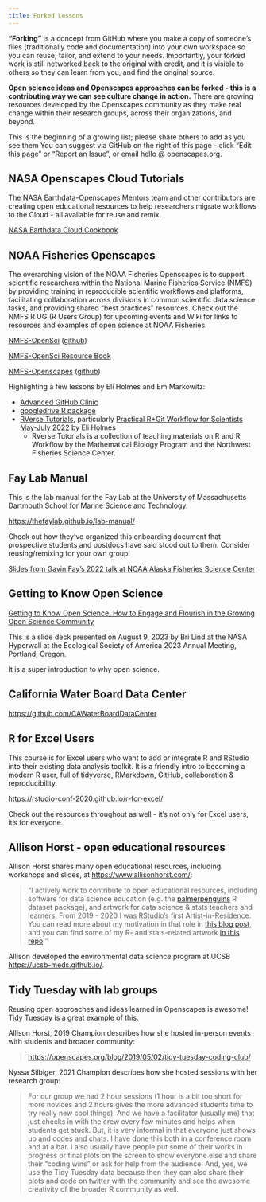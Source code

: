 ```yaml
---
title: Forked Lessons
---
```


**"Forking"** is a concept from GitHub where you make a copy of someone's files (traditionally code and documentation) into your own workspace so you can reuse, tailor, and extend to your needs. Importantly, your forked work is still networked back to the original with credit, and it is visible to others so they can learn from you, and find the original source. 

**Open science ideas and Openscapes approaches can be forked - this is a contributing way we can see culture change in action.** There are growing resources developed by the Openscapes community as they make real change within their research groups, across their organizations, and beyond.

This is the beginning of a growing list; please share others to add as you see them  You can suggest via GitHub on the right of this page - click "Edit this page" or "Report an Issue", or email hello @ openscapes.org. 

## NASA Openscapes Cloud Tutorials

The NASA Earthdata-Openscapes Mentors team and other contributors are creating open educational resources to help researchers migrate workflows to the Cloud - all available for reuse and remix.

[NASA Earthdata Cloud Cookbook](https://nasa-openscapes.github.io/earthdata-cloud-cookbook)


## NOAA Fisheries Openscapes 

The overarching vision of the NOAA Fisheries Openscapes is to support scientific researchers within the National Marine Fisheries Service (NMFS) by providing training in reproducible scientific workflows and platforms, facilitating collaboration across divisions in common scientific data science tasks, and providing shared "best practices" resources. Check out the NMFS R UG (R Users Group) for upcoming events and Wiki for links to resources and examples of open science at NOAA Fisheries.

[NMFS-OpenSci](https://nmfs-opensci.github.io/) ([github](https://github.com/nmfs-opensci))

[NMFS-OpenSci Resource Book](https://nmfs-opensci.github.io/ResourceBook)

[NMFS-Openscapes](https://nmfs-openscapes.github.io) ([github](https://github.com/nmfs-openscapes))

Highlighting a few lessons by Eli Holmes and Em Markowitz:

- [Advanced GitHub Clinic](https://github.com/Openscapes/2021-noaa-nmfs/blob/main/adv-github-clinic/agenda2.md)
- [googledrive R package](https://github.com/nmfs-openscapes/GoogleDrive1#overview)
- [RVerse Tutorials](https://rverse-tutorials.github.io/), particularly [Practical R+Git Workflow for Scientists May-July 2022](https://rverse-tutorials.github.io/RWorkflow-NWFSC-2022/) by Eli Holmes
  - RVerse Tutorials is a collection of teaching materials on R and R Workflow by the Mathematical Biology Program and the Northwest Fisheries Science Center.

## Fay Lab Manual

This is the lab manual for the Fay Lab at the University of Massachusetts Dartmouth School for Marine Science and Technology.

<https://thefaylab.github.io/lab-manual/> 

Check out how they've organized this onboarding document that prospective students and postdocs have said stood out to them. Consider reusing/remixing for your own group!

[Slides from Gavin Fay's 2022 talk at NOAA Alaska Fisheries Science Center](https://docs.google.com/presentation/d/1c624mH3md8pQHiP6rJ7HPuhxDLgNB7xvONDZlUM3f64/edit#slide=id.gb6050dd30d_0_0)

## Getting to Know Open Science


[Getting to Know Open Science: How to Engage and Flourish in the Growing Open Science Community](https://docs.google.com/presentation/d/1uMfh0ssHGDuJ9q8pcRk8-qIerkywE4X-E_KP4CiptKc/edit#slide=id.g23d8f62188b_2_96)

This is a slide deck presented on August 9, 2023 by Bri Lind at the NASA Hyperwall at the Ecological Society of America 2023 Annual Meeting, Portland, Oregon.

It is a super introduction to why open science. 

## California Water Board Data Center

<https://github.com/CAWaterBoardDataCenter>

## R for Excel Users

This course is for Excel users who want to add or integrate R and RStudio into their existing data analysis toolkit. It is a friendly intro to becoming a modern R user, full of tidyverse, RMarkdown, GitHub, collaboration & reproducibility.

<https://rstudio-conf-2020.github.io/r-for-excel/>

Check out the resources throughout as well - it's not only for Excel users, it's for everyone.


## Allison Horst - open educational resources

Allison Horst shares many open educational resources, including workshops and slides, at <https://www.allisonhorst.com/>: 

>"I actively work to contribute to open educational resources, including software for data science education (e.g. the [palmerpenguins](https://allisonhorst.github.io/palmerpenguins/) R dataset package), and artwork for data science & stats teachers and learners. From 2019 - 2020 I was RStudio’s first Artist-in-Residence. You can read more about my motivation in that role in [this blog post](https://www.rstudio.com/blog/artist-in-residence/), and you can find some of my R- and stats-related artwork [in this repo](https://github.com/allisonhorst/stats-illustrations)."

Allison developed the environmental data science program at UCSB <https://ucsb-meds.github.io/>.


## Tidy Tuesday with lab groups

Reusing open approaches and ideas learned in Openscapes is awesome! Tidy Tuesday is a great example of this. 

Allison Horst, 2019 Champion describes how she hosted in-person events with students and broader community:

> <https://openscapes.org/blog/2019/05/02/tidy-tuesday-coding-club/>

Nyssa Silbiger, 2021 Champion describes how she hosted sessions with her research group:

> For our group we had 2 hour sessions (1 hour is a bit too short for more novices and 2 hours gives the more advanced students time to try really new cool things). And we have a facilitator (usually me) that just checks in with the crew every few minutes and helps when students get stuck. But, it is very informal in that everyone just shows up and codes and chats. I have done this both in a conference room and at a bar. I also usually have people put some of their works in progress or final plots on the screen to show everyone else and share their "coding wins" or ask for help from the audience. And, yes, we use the Tidy Tuesday data because then they can also share their plots and code on twitter with the community and see the awesome creativity of the broader R community as well.
